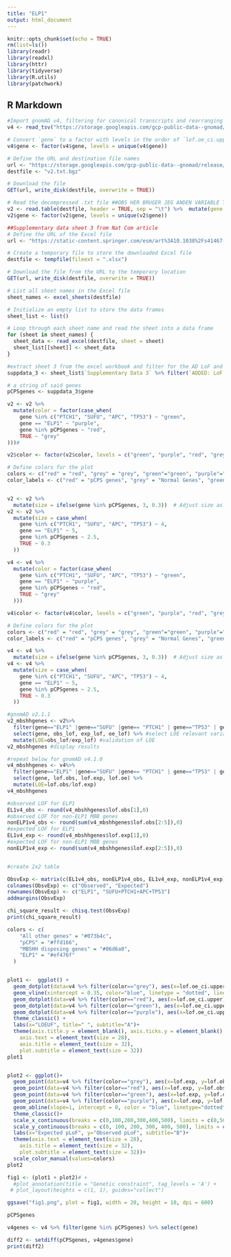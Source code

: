 ---
title: "ELP1"
output: html_document
---

```{r setup, include=FALSE}
knitr::opts_chunk$set(echo = TRUE)
rm(list=ls())
library(readr)
library(readxl)
library(httr)
library(tidyverse)
library(R.utils)
library(patchwork)
```

## R Markdown

```{r import data}
#Import gnomAD v4, filtering for canonical transcripts and rearranging in descending order for LOEUF
v4 <- read_tsv("https://storage.googleapis.com/gcp-public-data--gnomad/release/4.1/constraint/gnomad.v4.1.constraint_metrics.tsv") %>% filter(canonical == "TRUE") %>% arrange(desc(lof.oe_ci.upper)) %>%  distinct(gene, .keep_all = T)

# Convert `gene` to a factor with levels in the order of `lof.oe_ci.upper`
v4$gene <- factor(v4$gene, levels = unique(v4$gene))

# Define the URL and destination file names
url <- "https://storage.googleapis.com/gcp-public-data--gnomad/release/2.1.1/constraint/gnomad.v2.1.1.lof_metrics.by_gene.txt.bgz"
destfile <- "v2.txt.bgz"

# Download the file
GET(url, write_disk(destfile, overwrite = TRUE))

# Read the decompressed .txt file ##OBS HER BRUGER JEG ANDEN VARIABLE TIL AT ARRANGE, OG DER ER INGEN VARIABLE DER HEDE "CANONICAL"
v2 <- read.table(destfile, header = TRUE, sep = "\t") %>%  mutate(gene = if_else(gene == "IKBKAP", "ELP1", gene)) %>% arrange(desc(oe_lof_upper)) %>%  distinct(gene, .keep_all = T)
v2$gene <- factor(v2$gene, levels = unique(v2$gene))

##Supplementary data sheet 3 from Nat Com article
# Define the URL of the Excel file
url <- "https://static-content.springer.com/esm/art%3A10.1038%2Fs41467-024-45975-9/MediaObjects/41467_2024_45975_MOESM4_ESM.xlsx"

# Create a temporary file to store the downloaded Excel file
destfile <- tempfile(fileext = ".xlsx")

# Download the file from the URL to the temporary location
GET(url, write_disk(destfile, overwrite = TRUE))

# List all sheet names in the Excel file
sheet_names <- excel_sheets(destfile)

# Initialize an empty list to store the data frames
sheet_list <- list()

# Loop through each sheet name and read the sheet into a data frame
for (sheet in sheet_names) {
  sheet_data <- read_excel(destfile, sheet = sheet)
  sheet_list[[sheet]] <- sheet_data
}

#extract sheet 3 from the excel workbook and filter for the AD LoF and XLR monoallelic pCPS genes
suppdata_3 <- sheet_list$`Supplementary Data 3` %>% filter(`ADDED: LoF vs GoF` == "XLR" | `ADDED: LoF vs GoF` == "AD (LoF)"  )

# a string of said genes
pCPSgenes <- suppdata_3$gene
```

```{r dotplotV2}
v2 <- v2 %>%
  mutate(color = factor(case_when(
    gene %in% c("PTCH1", "SUFU", "APC", "TP53") ~ "green",
    gene == "ELP1" ~ "purple",
    gene %in% pCPSgenes ~ "red",
    TRUE ~ "grey"
)))#

v2$color <- factor(v2$color, levels = c("green", "purple", "red", "grey"))

# Define colors for the plot
colors <- c("red" = "red", "grey" = "grey", "green"="green", "purple"="purple")
color_labels <- c("red" = "pCPS genes", "grey" = "Normal Genes", "green"="MBSHH disposition genes", "purple" ="ELP1")


v2 <- v2 %>%
  mutate(size = ifelse(gene %in% pCPSgenes, 3, 0.3))  # Adjust size as needed
v2 <- v2 %>%
  mutate(size = case_when(
    gene %in% c("PTCH1", "SUFU", "APC", "TP53") ~ 4,
    gene == "ELP1" ~ 5,
    gene %in% pCPSgenes ~ 2.5,
    TRUE ~ 0.3
  ))
```


```{r dotplotV4 and combine}
v4 <- v4 %>%
  mutate(color = factor(case_when(
    gene %in% c("PTCH1", "SUFU", "APC", "TP53") ~ "green",
    gene == "ELP1" ~ "purple",
    gene %in% pCPSgenes ~ "red",
    TRUE ~ "grey"
  )))

v4$color <- factor(v4$color, levels = c("green", "purple", "red", "grey"))

# Define colors for the plot
colors <- c("red" = "red", "grey" = "grey", "green"="green", "purple"="purple")
color_labels <- c("red" = "pCPS genes", "grey" = "Normal Genes", "green"="MBSHH disposition genes", "purple" ="ELP1")

v4 <- v4 %>%
  mutate(size = ifelse(gene %in% pCPSgenes, 3, 0.3))  # Adjust size as needed
v4 <- v4 %>%
  mutate(size = case_when(
    gene %in% c("PTCH1", "SUFU", "APC", "TP53") ~ 4,
    gene == "ELP1" ~ 5,
    gene %in% pCPSgenes ~ 2.5,
    TRUE ~ 0.3
  ))
```

```{r observes vs expected pLoF in V2 and V4}
#gnomAD v2.1.1
v2_mbshhgenes <- v2%>% 
  filter(gene=="ELP1" |gene=="SUFU" |gene== "PTCH1" | gene=="TP53" | gene=="APC") %>% #select MBSHH genes
  select(gene, obs_lof, exp_lof, oe_lof) %>% #select LOE relevant variables
  mutate(LOE=obs_lof/exp_lof) #validation of LOE
v2_mbshhgenes #display results

#repeat below for gnomAD v4.1.0
v4_mbshhgenes <- v4%>%
  filter(gene=="ELP1" |gene=="SUFU" |gene== "PTCH1" | gene=="TP53" | gene=="APC") %>%
  select(gene, lof.obs, lof.exp, lof.oe) %>%
  mutate(LOE=lof.obs/lof.exp) 
v4_mbshhgenes
```

```{r chi-square comparison}
#observed LOF for ELP1
EL1v4_obs <- round(v4_mbshhgenes$lof.obs[1],0)
#observed LOF for non-ELP1 MBB genes
nonELP1v4_obs <- round(sum(v4_mbshhgenes$lof.obs[2:5]),0)
#expected LOF for ELP1
EL1v4_exp <- round(v4_mbshhgenes$lof.exp[1],0)
#expected LOF for non-ELP1 MBB genes
nonELP1v4_exp <- round(sum(v4_mbshhgenes$lof.exp[2:5]),0)


#create 2x2 table

ObsvExp <- matrix(c(EL1v4_obs, nonELP1v4_obs, EL1v4_exp, nonELP1v4_exp), nrow=2)
colnames(ObsvExp) <- c("Observed", "Expected")
rownames(ObsvExp) <- c("ELP1", "SUFU+PTCH1+APC+TP53")
addmargins(ObsvExp)

chi_square_result <- chisq.test(ObsvExp)
print(chi_square_result)
```


```{r test nye plots}
colors <- c(
    "All other genes" = "#073b4c",
    "pCPS" = "#ffd166",
    "MBSHH disposing genes" = "#06d6a0",
    "ELP1" = "#ef476f"
  )


plot1 <-  ggplot() +
  geom_dotplot(data=v4 %>% filter(color=="grey"), aes(x=lof.oe_ci.upper), binwidth = 0.008, fill="#073b4c", color="#073b4c")+
  geom_vline(xintercept = 0.35, color="blue", linetype = "dotted", linewidth = 2) +
  geom_dotplot(data=v4 %>% filter(color=="red"), aes(x=lof.oe_ci.upper), binwidth = 0.03, fill="#ffd166", color="#ffd166")+  #53 pCPS
  geom_dotplot(data=v4 %>% filter(color=="green"), aes(x=lof.oe_ci.upper), binwidth = 0.03, fill="#06d6a0", color="#06d6a0")+ #MBSHH
  geom_dotplot(data=v4 %>% filter(color=="purple"), aes(x=lof.oe_ci.upper), binwidth = 0.03, fill="#ef476f", color="#ef476f")+#ELP1
  theme_classic() +
  labs(x="LOEUF", title=" ", subtitle="A")+
  theme(axis.title.y = element_blank(), axis.ticks.y = element_blank(), axis.text.y = element_blank(), axis.line.y=element_blank(),
    axis.text = element_text(size = 28),
    axis.title = element_text(size = 32),
    plot.subtitle = element_text(size = 32))
plot1


plot2 <- ggplot()+
  geom_point(data=v4 %>% filter(color=="grey"), aes(x=lof.exp, y=lof.obs), fill="#073b4c", color="#073b4c")+
  geom_point(data=v4 %>% filter(color=="red"), aes(x=lof.exp, y=lof.obs), fill="#ffd166", color="#ffd166", size=3)+  #53 pCPS
  geom_point(data=v4 %>% filter(color=="green"), aes(x=lof.exp, y=lof.obs), fill="#06d6a0", color="#06d6a0", size=3)+ #MBSHH
  geom_point(data=v4 %>% filter(color=="purple"), aes(x=lof.exp, y=lof.obs), fill="#ef476f", color="#ef476f", size=3)+#ELP1
  geom_abline(slope=1, intercept = 0, color = "blue", linetype="dotted", size=2) +
  theme_classic()+
  scale_x_continuous(breaks = c(0,100,200,300,400,500), limits = c(0,500))+
  scale_y_continuous(breaks = c(0, 100, 200, 300, 400, 500), limits = c(0,500))+
  labs(x="Expected pLoF", y="Observed pLoF", subtitle="B")+
  theme(axis.text = element_text(size = 28),
    axis.title = element_text(size = 32),
    plot.subtitle = element_text(size = 32))+
  scale_color_manual(values=colors)
plot2

fig1 <- (plot1 + plot2)# +
  #plot_annotation(title = "Genetic constraint", tag_levels = 'A') +
 # plot_layout(heights = c(1, 1), guides="collect")

ggsave("fig1.png", plot = fig1, width = 20, height = 10, dpi = 600)
```

```{r genes not found in V4.1.0}
pCPSgenes

v4genes <- v4 %>% filter(gene %in% pCPSgenes) %>% select(gene) 

diff2 <- setdiff(pCPSgenes, v4genes$gene)
print(diff2)
```

